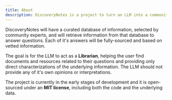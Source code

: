 ```yaml
---
title: About
description: DiscoveryNotes is a project to turn an LLM into a community expert on drug discovery and development.
---
```


DiscoveryNotes will have a curated database of information, selected by community experts, and will retrieve information from that database to answer questions. Each of it's answers will be fully-sourced and based on vetted information.

The goal is for the LLM to act as a **Librarian**, helping the user find documents and resources related to their questions and providing only direct characterizations of the underlying information. The LLM should not provide any of it's own opinions or interpretations.

The project is currently in the early stages of development and it is open-sourced under an **MIT license**, including both the code and the underlying data.